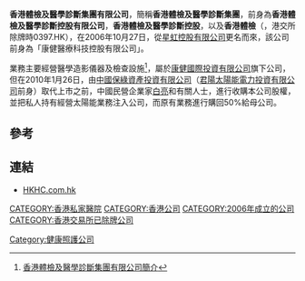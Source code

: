 '''香港體檢及醫學診斷集團有限公司'''，簡稱'''香港體檢及醫學診斷集團'''，前身為'''香港體檢及醫學診斷控股有限公司'''，'''香港體檢及醫學診斷控股'''，以及'''香港體檢'''（'''{{lang-en|Hong Kong Health Check and Laboratory Holdings Company Limited}}'''，港交所除牌時0397.HK），在2006年10月27日，從[[星虹控股有限公司|星虹控股有限公司]]更名而來，該公司前身為「康健醫療科技控股有限公司」。

業務主要經營醫學造影儀器及檢查設施<ref>[http://www.hkhc.com.hk/corp/tc/about_overview.aspx 香港體檢及醫學診斷集團有限公司簡介]</ref>，屬於[[康健國際投資有限公司|康健國際投資有限公司]]旗下公司，但在2010年1月26日，由[[中國保綠資產投資有限公司|中國保綠資產投資有限公司]]（[[君陽太陽能電力投資有限公司|君陽太陽能電力投資有限公司]]前身）取代上市之前，中國民營企業家[[白亮|白亮]]和有關人士，進行收購本公司股權，並把私人持有經營太陽能業務注入公司，而原有業務進行購回50%給母公司。

==參考==
{{reflist}}

==連結==
*[http://www.hkhc.com.hk HKHC.com.hk]

[[CATEGORY:香港私家醫院|CATEGORY:香港私家醫院]]
[[CATEGORY:香港公司|CATEGORY:香港公司]]
[[CATEGORY:2006年成立的公司|CATEGORY:2006年成立的公司]]
[[CATEGORY:香港交易所已除牌公司|CATEGORY:香港交易所已除牌公司]]
[[Category:健康照護公司|Category:健康照護公司]]